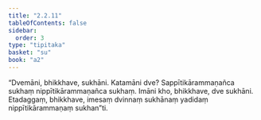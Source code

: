 ```yaml
---
title: "2.2.11"
tableOfContents: false
sidebar:
  order: 3
type: "tipitaka"
basket: "su"
book: "a2"
---
```



<DynamicBreadcrumb />

<Division number="75" book="a2">

<Paragraph number="155" book="a2">
“Dvemāni, bhikkhave, sukhāni. Katamāni dve? Sappītikārammaṇañca sukhaṃ nippītikārammaṇañca sukhaṃ. Imāni kho, bhikkhave, dve sukhāni. Etadaggaṃ, bhikkhave, imesaṃ dvinnaṃ sukhānaṃ yadidaṃ nippītikārammaṇaṃ sukhan”ti.
</Paragraph>
</Division>